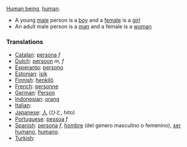 [[w:human being|Human being]], [[w:human|human]]. 

* A young [[male]] person is a [[boy]] and a [[female]] is a [[girl]]
* An adult male person is a [[man]] and a female is a [[woman]]

===Translations===
*[[Catalan]]: [[persona]] ''f''
*[[Dutch]]: [[persoon]] ''m, f''
*[[Esperanto]]: [[persono]]
*[[Estonian]]: [[isik]]
*[[Finnish]]: [[henkilö]]
*[[French]]: [[personne]]
*[[German]]: [[Person]]
*[[Indonesian]]: [[orang]]
*[[Italian]]: [[]]
*[[Japanese]]: [[人]] (ひと, hito)
*[[Portuguese]]: [[pessoa]] ''f''
*[[Spanish]]: [[persona]] ''f'', [[hombre]] (del genero masculino o femenino),  [[ser humano]], [[humano]].
*[[Turkish]]: [[]]